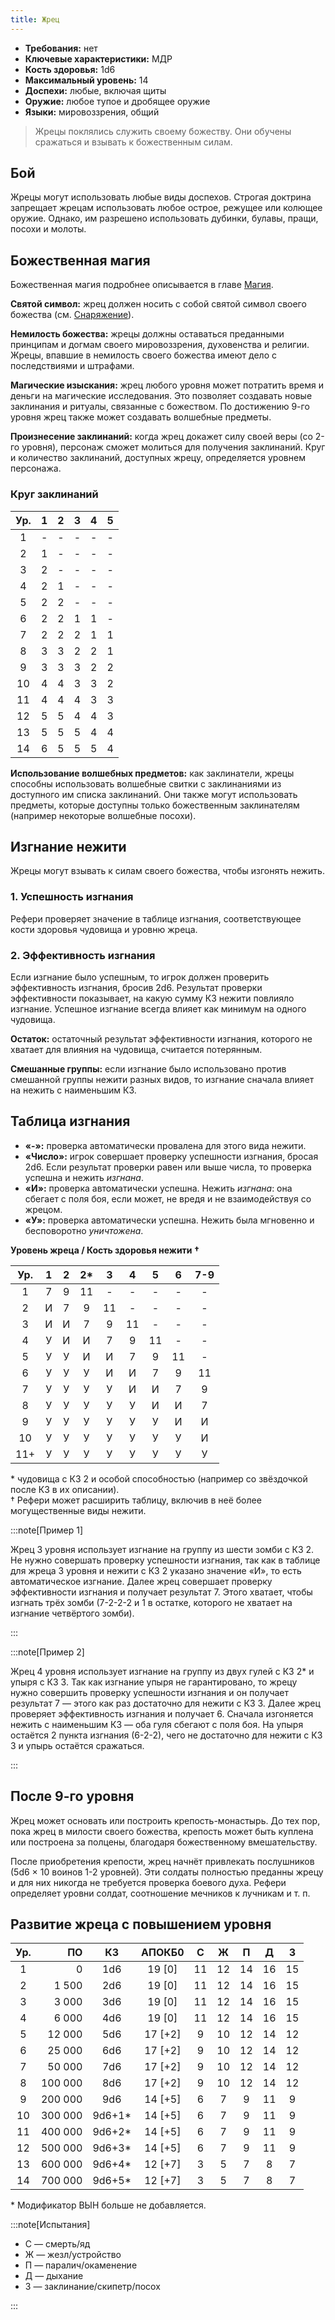 ```yaml
---
title: Жрец
---
```



- **Требования:** нет
- **Ключевые характеристики:** МДР
- **Кость здоровья:** 1d6
- **Максимальный уровень:** 14
- **Доспехи:** любые, включая щиты
- **Оружие:** любое тупое и дробящее оружие
- **Языки:** мировоззрения, общий

> Жрецы поклялись служить своему божеству. Они обучены сражаться и взывать к божественным силам.

## Бой

Жрецы могут использовать любые виды доспехов. Строгая доктрина запрещает жрецам использовать любое острое, режущее или колющее оружие. Однако, им разрешено использовать дубинки, булавы, пращи, посохи и молоты.

## Божественная магия

Божественная магия подробнее описывается в главе [Магия](/magic/magic/spells#божественная-магия).

**Святой символ:** жрец должен носить с собой святой символ своего божества (см. [Снаряжение](../../equipment/adventuring-gear)).

**Немилость божества:** жрецы должны оставаться преданными принципам и догмам своего мировоззрения, духовенства и религии. Жрецы, впавшие в немилость своего божества имеют дело с последствиями и штрафами.

**Магические изыскания:** жрец любого уровня может потратить время и деньги на магические исследования. Это позволяет создавать новые заклинания и ритуалы, связанные с божеством. По достижению 9-го уровня жрец также может создавать волшебные предметы.

<LinkCard title="Магические изыскания" href="/magic/magic/magical-research" />

**Произнесение заклинаний:** когда жрец докажет силу своей веры (со 2-го уровня), персонаж сможет молиться для получения заклинаний. Круг и количество заклинаний, доступных жрецу, определяется уровнем персонажа.

<LinkCard
  title="Список божественных заклинаний"
  href="/magic/divine/divine-spells"
/>

### Круг заклинаний

| Ур. |  1  |  2  |  3  |  4  |  5  |
| :-: | :-: | :-: | :-: | :-: | :-: |
|  1  |  -  |  -  |  -  |  -  |  -  |
|  2  |  1  |  -  |  -  |  -  |  -  |
|  3  |  2  |  -  |  -  |  -  |  -  |
|  4  |  2  |  1  |  -  |  -  |  -  |
|  5  |  2  |  2  |  -  |  -  |  -  |
|  6  |  2  |  2  |  1  |  1  |  -  |
|  7  |  2  |  2  |  2  |  1  |  1  |
|  8  |  3  |  3  |  2  |  2  |  1  |
|  9  |  3  |  3  |  3  |  2  |  2  |
| 10  |  4  |  4  |  3  |  3  |  2  |
| 11  |  4  |  4  |  4  |  3  |  3  |
| 12  |  5  |  5  |  4  |  4  |  3  |
| 13  |  5  |  5  |  5  |  4  |  4  |
| 14  |  6  |  5  |  5  |  5  |  4  |

**Использование волшебных предметов:** как заклинатели, жрецы способны использовать волшебные свитки с заклинаниями из доступного им списка заклинаний. Они также могут использовать предметы, которые доступны только божественным заклинателям (например некоторые волшебные посохи).

## Изгнание нежити

Жрецы могут взывать к силам своего божества, чтобы изгонять нежить.

### 1. Успешность изгнания

Рефери проверяет значение в таблице изгнания, соответствующее кости здоровья чудовища и уровню жреца.

### 2. Эффективность изгнания

Если изгнание было успешным, то игрок должен проверить эффективность изгнания, бросив 2d6. Результат проверки эффективности показывает, на какую сумму КЗ нежити повлияло изгнание. Успешное изгнание всегда влияет как минимум на одного чудовища.

**Остаток:** остаточный результат эффективности изгнания, которого не хватает для влияния на чудовища, считается потерянным.

**Смешанные группы:** если изгнание было использовано против смешанной группы нежити разных видов, то изгнание сначала влияет на нежить с наименьшим КЗ.

## Таблица изгнания

- **«-»:** проверка автоматически провалена для этого вида нежити.
- **«Число»:** игрок совершает проверку успешности изгнания, бросая 2d6. Если результат проверки равен или выше числа, то проверка успешна и нежить _изгнана_.
- **«И»:** проверка автоматически успешна. Нежить _изгнана_: она сбегает с поля боя, если может, не вредя и не взаимодействуя со жрецом.
- **«У»:** проверка автоматически успешна. Нежить была мгновенно и бесповоротно _уничтожена_.

**Уровень жреца / Кость здоровья нежити †**

| Ур. |  1  |  2  | 2\* |  3  |  4  |  5  |  6  | 7-9 |
| :-: | :-: | :-: | :-: | :-: | :-: | :-: | :-: | :-: |
|  1  |  7  |  9  | 11  |  -  |  -  |  -  |  -  |  -  |
|  2  |  И  |  7  |  9  | 11  |  -  |  -  |  -  |  -  |
|  3  |  И  |  И  |  7  |  9  | 11  |  -  |  -  |  -  |
|  4  |  У  |  И  |  И  |  7  |  9  | 11  |  -  |  -  |
|  5  |  У  |  У  |  И  |  И  |  7  |  9  | 11  |  -  |
|  6  |  У  |  У  |  У  |  И  |  И  |  7  |  9  | 11  |
|  7  |  У  |  У  |  У  |  У  |  И  |  И  |  7  |  9  |
|  8  |  У  |  У  |  У  |  У  |  У  |  И  |  И  |  7  |
|  9  |  У  |  У  |  У  |  У  |  У  |  У  |  И  |  И  |
| 10  |  У  |  У  |  У  |  У  |  У  |  У  |  У  |  И  |
| 11+ |  У  |  У  |  У  |  У  |  У  |  У  |  У  |  У  |

\* чудовища с КЗ 2 и особой способностью (например со звёздочкой после КЗ в их описании).\
† Рефери может расширить таблицу, включив в неё более могущественные виды нежити.

:::note[Пример 1]

Жрец 3 уровня использует изгнание на группу из шести зомби с КЗ 2. Не нужно совершать проверку успешности изгнания, так как в таблице для жреца 3 уровня и нежити с КЗ 2 указано значение «И», то есть автоматическое изгнание. Далее жрец совершает проверку эффективности изгнания и получает результат 7. Этого хватает, чтобы изгнать трёх зомби (7-2-2-2 и 1 в остатке, которого не хватает на изгнание четвёртого зомби).

:::

:::note[Пример 2]

Жрец 4 уровня использует изгнание на группу из двух гулей с КЗ 2\* и упыря с КЗ 3. Так как изгнание упыря не гарантировано, то жрецу нужно совершить проверку успешности изгнания и он получает результат 7 — этого как раз достаточно для нежити с КЗ 3. Далее жрец проверяет эффективность изгнания и получает 6. Сначала изгоняется нежить с наименьшим КЗ — оба гуля сбегают с поля боя. На упыря остаётся 2 пункта изгнания (6-2-2), чего не достаточно для нежити с КЗ 3 и упырь остаётся сражаться.

:::

## После 9-го уровня

Жрец может основать или построить крепость-монастырь. До тех пор, пока жрец в милости своего божества, крепость может быть куплена или построена за полцены, благодаря божественному вмешательству.

После приобретения крепости, жрец начнёт привлекать послушников (5d6 × 10 воинов 1-2 уровней). Эти солдаты полностью преданны жрецу и для них никогда не требуется проверка боевого духа. Рефери определяет уровни солдат, соотношение мечников к лучникам и т. п.

## Развитие жреца с повышением уровня

| Ур. |      ПО |   КЗ    | АПОКБ0  |  C  |  Ж  |  П  |  Д  |  З  |
| :-: | ------: | :-----: | :-----: | :-: | :-: | :-: | :-: | :-: |
|  1  |       0 |   1d6   | 19 [0]  | 11  | 12  | 14  | 16  | 15  |
|  2  |   1 500 |   2d6   | 19 [0]  | 11  | 12  | 14  | 16  | 15  |
|  3  |   3 000 |   3d6   | 19 [0]  | 11  | 12  | 14  | 16  | 15  |
|  4  |   6 000 |   4d6   | 19 [0]  | 11  | 12  | 14  | 16  | 15  |
|  5  |  12 000 |   5d6   | 17 [+2] |  9  | 10  | 12  | 14  | 12  |
|  6  |  25 000 |   6d6   | 17 [+2] |  9  | 10  | 12  | 14  | 12  |
|  7  |  50 000 |   7d6   | 17 [+2] |  9  | 10  | 12  | 14  | 12  |
|  8  | 100 000 |   8d6   | 17 [+2] |  9  | 10  | 12  | 14  | 12  |
|  9  | 200 000 |   9d6   | 14 [+5] |  6  |  7  |  9  | 11  |  9  |
| 10  | 300 000 | 9d6+1\* | 14 [+5] |  6  |  7  |  9  | 11  |  9  |
| 11  | 400 000 | 9d6+2\* | 14 [+5] |  6  |  7  |  9  | 11  |  9  |
| 12  | 500 000 | 9d6+3\* | 14 [+5] |  6  |  7  |  9  | 11  |  9  |
| 13  | 600 000 | 9d6+4\* | 12 [+7] |  3  |  5  |  7  |  8  |  7  |
| 14  | 700 000 | 9d6+5\* | 12 [+7] |  3  |  5  |  7  |  8  |  7  |

\* Модификатор ВЫН больше не добавляется.

:::note[Испытания]

- С — смерть/яд
- Ж — жезл/устройство
- П — паралич/окаменение
- Д — дыхание
- З — заклинание/скипетр/посох

:::
